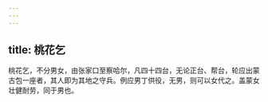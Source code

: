 ```yaml
---
---
---
```

title: 桃花乞
---



桃花乞，不分男女，由张家口至察哈尔，凡四十四台，无论正台、帮台，轮应出蒙古包一座者，其人即为其地之守兵。例应男丁供役，无男，则可以女代之。盖蒙女壮健耐劳，同于男也。